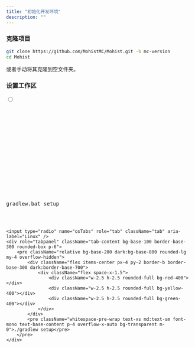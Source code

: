 ```yaml
---
title: "初始化开发环境"
description: ""
---
```


### 克隆项目

```bash
git clone https://github.com/MohistMC/Mohist.git -b mc-version
cd Mohist
```

或者手动将其克隆到空文件夹。

### 设置工作区

<div role="tablist" className="tabs tabs-lifted my-6">
    <input type="radio" name="osTabs" role="tab" className="tab" aria-label="Windows" defaultChecked />
    <div role="tabpanel" className="tab-content bg-base-100 border-base-300 rounded-box p-6">
        <pre className="relative bg-base-200 dark:bg-base-800 rounded-lg my-4 overflow-hidden">
            <div className="flex items-center px-4 py-2 border-b border-base-300 dark:border-base-700">
                <div className="flex space-x-1.5">
                    <div className="w-2.5 h-2.5 rounded-full bg-red-400"></div>
                    <div className="w-2.5 h-2.5 rounded-full bg-yellow-400"></div>
                    <div className="w-2.5 h-2.5 rounded-full bg-green-400"></div>
                </div>
            </div>
            <pre className="whitespace-pre-wrap text-xs md:text-sm font-mono text-base-content p-4 overflow-x-auto bg-transparent m-0">gradlew.bat setup</pre>
        </pre>
    </div>

    <input type="radio" name="osTabs" role="tab" className="tab" aria-label="Linux" />
    <div role="tabpanel" className="tab-content bg-base-100 border-base-300 rounded-box p-6">
        <pre className="relative bg-base-200 dark:bg-base-800 rounded-lg my-4 overflow-hidden">
            <div className="flex items-center px-4 py-2 border-b border-base-300 dark:border-base-700">
                <div className="flex space-x-1.5">
                    <div className="w-2.5 h-2.5 rounded-full bg-red-400"></div>
                    <div className="w-2.5 h-2.5 rounded-full bg-yellow-400"></div>
                    <div className="w-2.5 h-2.5 rounded-full bg-green-400"></div>
                </div>
            </div>
            <pre className="whitespace-pre-wrap text-xs md:text-sm font-mono text-base-content p-4 overflow-x-auto bg-transparent m-0">./gradlew setup</pre>
        </pre>
    </div>
</div>